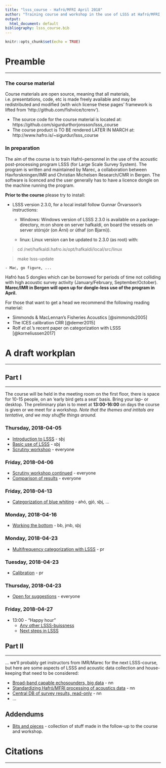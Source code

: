 ```yaml
---
title: "lsss_course - Hafró/MFRI April 2018"
author: "Training course and workshop in the use of LSSS at Hafró/MFRI, April 2018"
output:
  html_document: default
bibliography: lsss_course.bib
---
```


```r
knitr::opts_chunk$set(echo = TRUE)
```


# Preamble
___

### The course material

Course materials are open source, meaning that all materials, i.e. presentations, code, etc is made freely available and may be redistributed and modified (with wich license these pages' framework is lifted from 'http://github.com/fishvice/tcrenv').

* The source code for the course material is located at: https://github.com/sigurdurthorjonsson/lsss_course
* The course product is TO BE rendered LATER IN MARCH at: http://www.hafro.is/~sigurdur/lsss_course

### In preparation

The aim of the course is to train Hafró-personnel in the use of the
acoustic post-processing program LSSS (for Large Scale Survey
System). The program is written and maintained by Marec, a
collaboration between Havforskningen/IMR and Christian Michelsen
Research/CMR in Bergen. The software is licenced and the user
generally has to have a licence dongle on the machine running the
program.
 
**Prior to the course** please try to install:

* LSSS version 2.3.0, for a local install follow Gunnar Örvarsson's instructions:
    - Windows: Windows version of LSSS 2.3.0 is available on a package-directory, m:\inst\lsss on shore on server hafkaldi, on board the vessels on server stórsjór (on Árni) or úthaf (on Bjarni)).

    - linux: Linux version can be updated to 2.3.0 (as root) with:

> cd /net/hafkaldi.hafro.is/opt/hafkaldi/local/src/linux

> make lsss-update

    - Mac, go figure, ...

Hafró has 5 dongles which can be borrowed for periods of time not
colliding with high acoustic survey activity (January/February,
September/October). __Marec/IMR in Bergen will open up for dongle-less
use of the program in April.__

For those that want to get a head we recommend the following reading material:

  * Simmonds & MacLennan's Fisheries Acoustics [@simmonds2005]
  * The ICES calibration CRR [@demer2015]
  * Rolf _et al._'s recent paper on categorization with LSSS [@korneliussen2017]

# A draft workplan
___

## Part I
___

The course will be held in the meeting room on the first floor, there
is space for 10-15 people, on an 'early bird gets a seat' basis. Bring
your lap- or desktop. The preliminary plan is to meet at __13:00-16:00__ on days the course is given or we meet for a workshop. _Note that the themes and intitals are tentative, and we may shuffle things around._

### Thursday, 2018-04-05

* [Introduction to LSSS](404.html) - sþj
* [Basic use of LSSS](404.html) - sþj 
* [Scrutiny workshop](404.html) - everyone
    
### Friday, 2018-04-06

* [Scrutiny workshop continued](404.html) - everyone
* [Comparison of results](404.html) - everyone

### Friday, 2018-04-13

* [Categorization of blue whiting](404.html) - ahó, gjó, sþj, ... 

### Monday, 2018-04-16

* [Working the bottom](404.html) - bb, jmb, sþj

### Monday, 2018-04-23

* [Multifrequency categorization with LSSS](404.html) - pr

### Tuesday, 2018-04-23

* [Calibration](404.html) - pr

### Thursday, 2018-04-23

* [Open for suggestions](404.html) - everyone

### Friday, 2018-04-27

* 13:00 - "Happy hour"
    * [Any other LSSS-buissness]()
    * [Next steps in LSSS](404page.html)

## Part II
___

... we'll probably get instructors from IMR/Marec for the next LSSS-course, but here are some aspects of LSSS and acoustic data collection and house-keeping that need to be considered:

* [Broad-band capable echosounders, big data](404page.html) - nn
* [Standardizing Hafró/MFRI processing of acoustics data](404.html) - nn
* [Central DB of survey results, read-only](404.html) - nn
* ...

## Addendums

* [Bits and pieces](404.html) - collection of stuff made in the follow-up to the course and workshop.

# Citations
___


